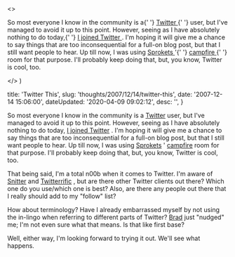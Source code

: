 

  <>
    <p>
      So most everyone I know in the community is a{' '}
      <a href="http&#58;//twitter.com" title="Twitter">
        Twitter
      </a>{' '}
      user, but I've managed to avoid it up to this point. However, seeing as I
      have absolutely nothing to do today,{' '}
      <a href="https&#58;//twitter.com/danieltott" title="My Twitter Page">
        I joined Twitter
      </a>
      . I'm hoping it will give me a chance to say things that are too inconsequential
      for a full-on blog post, but that I still want people to hear. Up till now,
      I was using <a href="http&#58;//sprokets.net" title="Sprokets">
        Sprokets
      </a>'{' '}
      <a href="http&#58;//www.campfirenow.com/" title="37 Signal's Campfire">
        campfire
      </a>{' '}
      room for that purpose. I'll probably keep doing that, but, you know,
      Twitter is cool, too.
    </p>
  </>
)


  title: 'Twitter This',
  slug: 'thoughts/2007/12/14/twitter-this',
  date: '2007-12-14 15:06:00',
  dateUpdated: '2020-04-09 09:02:12',
  desc: '',
}

So most everyone I know in the community is a [Twitter](http://twitter.com 'Twitter') user, but I've managed to avoid it up to this point. However, seeing as I have absolutely nothing to do today, [I joined Twitter](https://twitter.com/danieltott 'My Twitter Page') . I'm hoping it will give me a chance to say things that are too inconsequential for a full-on blog post, but that I still want people to hear. Up till now, I was using [Sprokets](http://sprokets.net 'Sprokets') ' [campfire](http://www.campfirenow.com/ "37 Signal's Campfire") room for that purpose. I'll probably keep doing that, but, you know, Twitter is cool, too.

That being said, I'm a total n00b when it comes to Twitter. I'm aware of [Snitter](http://snook.ca/snitter/ 'Snitter') and [Twitterrific](http://iconfactory.com/software/twitterrific 'Twitterrific') , but are there other Twitter clients out there? Which one do you use/which one is best? Also, are there any people out there that I really should add to my "follow" list?

How about terminology? Have I already embarrassed myself by not using the in-lingo when referring to different parts of Twitter? [Brad](http://braddielman.com 'Brad Dielman') just "nudged" me; I'm not even sure what that means. Is that like first base?

Well, either way, I'm looking forward to trying it out. We'll see what happens.
